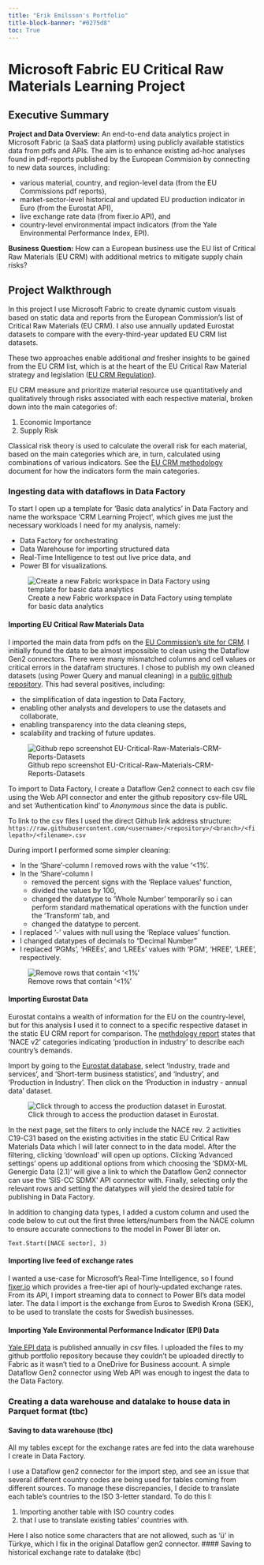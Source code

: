 ```yaml
---
title: "Erik Emilsson's Portfolio"
title-block-banner: "#0275d8"
toc: True
---
```


# Microsoft Fabric EU Critical Raw Materials Learning Project

## Executive Summary

**Project and Data Overview:** An end-to-end data analytics project in Microsoft Fabric (a SaaS data platform) using publicly available statistics data from pdfs and APIs. The aim is to enhance existing ad-hoc analyses found in pdf-reports published by the European Commision by connecting to new data sources, including:

- various material, country, and region-level data (from the EU Commissions pdf reports), 
- market-sector-level historical and updated EU production indicator in Euro (from the Eurostat API), 
- live exchange rate data (from fixer.io API), and 
- country-level environmental impact indicators (from the Yale Environmental Performance Index, EPI).

**Business Question:** How can a European business use the EU list of Critical Raw Materials (EU CRM) with additional metrics to mitigate supply chain risks?

<!--
The analyses aim to provide insights into risk of being dependent on and sourcing raw materials from a selection of different indicator categories, including 

- How might real-time metrics inform investment or procurement decisions?

- Linking your analytics to tangible business impact (cost savings, supply reliability, compliance) makes it more compelling.
-->

## Project Walkthrough

In this project I use Microsoft Fabric to create dynamic custom visuals based on static data and reports from the European Commission's list of Critical Raw Materials (EU CRM). I also use annually updated Eurostat datasets to compare with the every-third-year updated EU CRM list datasets. 

These two approaches enable additional *and* fresher insights to be gained from the EU CRM list, which is at the heart of the EU Critical Raw Material strategy and legislation ([EU CRM Regulation](https://eur-lex.europa.eu/legal-content/EN/TXT/?uri=OJ:L_202401252)).

:::{.callout-note}
EU CRM measure and prioritize material resource use quantitatively and qualitatively through risks associated with each respective material, broken down into the main categories of:

1. Economic Importance
2. Supply Risk

Classical risk theory is used to calculate the overall risk for each material, based on the main categories which are, in turn, calculated using combinations of various indicators. See the [EU CRM methodology](https://op.europa.eu/en/publication-detail/-/publication/2d43b7e2-66ac-11e7-b2f2-01aa75ed71a1/language-en) document for how the indicators form the main categories.
:::

### Ingesting data with dataflows in Data Factory

To start I open up a template for 'Basic data analytics' in Data Factory and name the workspace 'CRM Learning Project', which gives me just the necessary workloads I need for my analysis, namely:

- Data Factory for orchestrating 
- Data Warehouse for importing structured data
- Real-Time Intelligence to test out live price data, and
- Power BI for visualizations.

![Create a new Fabric workspace in Data Factory using template for basic data analytics](./images/DataFactory_basic_data_analytics_template.png)

#### Importing EU Critical Raw Materials Data

I imported the main data from pdfs on the [EU Commission's site for CRM](https://single-market-economy.ec.europa.eu/sectors/raw-materials/areas-specific-interest/critical-raw-materials_en). I initially found the data to be almost impossible to clean using the Dataflow Gen2 connectors. There were many mismatched columns and cell values or critical errors in the datafram structures. I chose to publish my own cleaned datasets (using Power Query and manual cleaning) in a [public github repository](https://github.com/erikemilsson/EU-Critical-Raw-Materials-CRM-Reports-Datasets). This had several positives, including:

- the simplification of data ingestion to Data Factory,
- enabling other analysts and developers to use the datasets and collaborate,
- enabling transparency into the data cleaning steps,
- scalability and tracking of future updates.

![Github repo screenshot EU-Critical-Raw-Materials-CRM-Reports-Datasets](./images/github_repo.png)

To import to Data Factory, I create a Dataflow Gen2 connect to each csv file using the Web API connector and enter the github repository csv-file URL and set 'Authentication kind' to *Anonymous* since the data is public.

:::{.callout-note}
To link to the csv files I used the direct Github link address structure: `https://raw.githubusercontent.com/<username>/<repository>/<branch>/<filepath>/<filename>.csv`
:::

During import I performed some simpler cleaning:

- In the 'Share'-column I removed rows with the value '<1%'.
- In the 'Share'-column I 
  - removed the percent signs with the 'Replace values' function, 
  - divided the values by 100,
  - changed the datatype to 'Whole Number' temporarily so i can perform standard mathematical operations with the function under the 'Transform' tab, and
  - changed the datatype to percent.
- I replaced '-' values with null using the 'Replace values' function.
- I changed datatypes of decimals to "Decimal Number"
- I replaced 'PGMs', 'HREEs', and 'LREEs' values with 'PGM', 'HREE', 'LREE', respectively.

![Remove rows that contain '<1%'](./images/contains_<.png)

#### Importing Eurostat Data

Eurostat contains a wealth of information for the EU on the country-level, but for this analysis I used it to connect to a specific respective dataset in the static EU CRM report for comparison. The [methdology report](https://op.europa.eu/en/publication-detail/-/publication/2d43b7e2-66ac-11e7-b2f2-01aa75ed71a1) states that 'NACE v2' categories indicating 'production in industry' to describe each country's demands. 

Import by going to the [Eurostat database](https://ec.europa.eu/eurostat/databrowser/explore/all/all_themes?lang=en&display=list&sort=category), select 'Industry, trade and services', and 'Short-term business statistics', and 'Industry', and 'Production in Industry'. Then click on the 'Production in industry - annual data' dataset.

![Click through to access the production dataset in Eurostat.](./images/Eurostat_prod_db.png)

In the next page, set the filters to only include the NACE rev. 2 activities C19-C31 based on the existing activities in the static EU Critical Raw Materials Data which I will later connect to in the data model. After the filtering, clicking 'download' will open up options. Clicking 'Advanced settings' opens up additional options from which choosing the 'SDMX-ML Genergic Data (2.1)' will give a link to which the Dataflow Gen2 connector can use the 'SIS-CC SDMX' API connector with. Finally, selecting only the relevant rows and setting the datatypes will yield the desired table for publishing in Data Factory.

In addition to changing data types, I added a custom column and used the code below to cut out the first three letters/numbers from the NACE column to ensure accurate connections to the model in Power BI later on.

```m-language
Text.Start([NACE sector], 3)
```

#### Importing live feed of exchange rates

I wanted a use-case for Microsoft's Real-Time Intelligence, so I found [fixer.io](www.fixer.io) which provides a free-tier api of hourly-updated exchange rates. From its API, I import streaming data to connect to Power BI's data model later. The data I import is the exchange from Euros to Swedish Krona (SEK), to be used to translate the costs for Swedish businesses.
<!--
I began by creating a data pipeline to run every hour and store in a Lakehouse table to keep the historical development of events. The 

I started by creating an Eventstream

Microsoft's Real-Time Intelligence can provide streaming data in the form of an exchange table from Euros to Swedish Krona (SEK) to  be imported to the data warehouse. 
-->

#### Importing Yale Environmental Performance Indicator (EPI) Data

[Yale EPI data](https://epi.yale.edu/downloads) is published annually in csv files. I uploaded the files to my github portfolio repository because they couldn't be uploaded directly to Fabric as it wasn't tied to a OneDrive for Business account. A simple Dataflow Gen2 connector using Web API was enough to ingest the data to the Data Factory.

### Creating a data warehouse and datalake to house data in Parquet format (tbc)

#### Saving to data warehouse (tbc)

All my tables except for the exchange rates are fed into the data warehouse I create in Data Factory. 

I use a Dataflow gen2 connector for the import step, and see an issue that several different country codes are being used for tables coming from different sources. To manage these discrepancies, I decide to translate each table's countries to the ISO 3-letter standard. To do this I:

1. Importing another table with ISO country codes 
2. that I use to translate existing tables' countries with.  

Here I also notice some characters that are not allowed, such as 'ü' in Türkye, which I fix in the original Dataflow gen2 connector.
<!--
```m-language
= Table.TransformColumns(
    PreviousStep,
   1 {{"TextColumn", each Text.Replace(_, "ü", "u"), type text}}
)
```
-->
#### Saving to historical exchange rate to datalake (tbc)
<!--
I create a datalake to which I import the 
-->